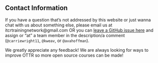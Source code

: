 ## Contact Information

If you have a question that's not addressed by this website or just wanna chat with us about something else, please email us at itcrtrainingnetwork@gmail.com OR you can [leave a GitHub issue here](https://github.com/ottrproject/OTTR_Template/issues/new) and assign or "at" a team member in the description/a comment (`@carriewright11`, `@kweav`, or `@avahoffman`).

We greatly appreciate any feedback! We are always looking for ways to improve OTTR so more open source courses can be made!
